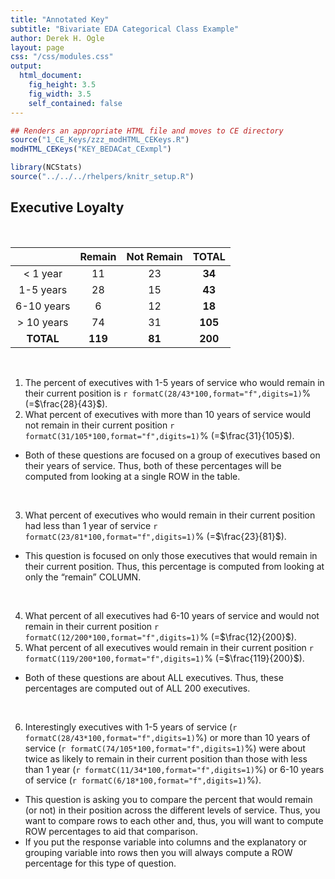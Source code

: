 ```yaml
---
title: "Annotated Key"
subtitle: "Bivariate EDA Categorical Class Example"
author: Derek H. Ogle
layout: page
css: "/css/modules.css"
output:
  html_document:
    fig_height: 3.5
    fig_width: 3.5
    self_contained: false
---
```


```r
## Renders an appropriate HTML file and moves to CE directory
source("1_CE_Keys/zzz_modHTML_CEKeys.R")
modHTML_CEKeys("KEY_BEDACat_CExmpl")
```
```r
library(NCStats)
source("../../../rhelpers/knitr_setup.R")
```

## Executive Loyalty

<br>

|              | Remain  | Not Remain | **TOTAL** |
|:------------:|:-------:|:----------:|:---------:|
|  < 1 year    |   11    |    23      |  **34**   |
|  1-5 years   |   28    |    15      |  **43**   |
|  6-10 years  |    6    |    12      |  **18**   |
|  > 10 years  |   74    |    31      |  **105**  |
|  **TOTAL**   | **119** |  **81**    |  **200**  |

<br>

<ol start="1">
<li>The percent of executives with 1-5 years of service who would remain in their current position is `r formatC(28/43*100,format="f",digits=1)`% (=$\frac{28}{43}$).</li>
<li>What percent of executives with more than 10 years of service would not remain in their current position `r formatC(31/105*100,format="f",digits=1)`% (=$\frac{31}{105}$).</li>
</ol>

<div class="alert alert-warning">
<ul>
  <li>Both of these questions are focused on a group of executives based on their years of service. Thus, both of these percentages will be computed from looking at a single ROW in the table.</li>
</ul>
</div>

<br>

<ol start="3">
<li>What percent of executives who would remain in their current position had less than 1 year of service `r formatC(23/81*100,format="f",digits=1)`% (=$\frac{23}{81}$).</li>
</ol>

<div class="alert alert-warning">
<ul>
  <li>This question is focused on only those executives that would remain in their current position. Thus, this percentage is computed from looking at only the "remain" COLUMN.</li>
</ul>
</div>

<br>

<ol start="4">
<li>What percent of all executives had 6-10 years of service and would not remain in their current position `r formatC(12/200*100,format="f",digits=1)`% (=$\frac{12}{200}$).</li>
<li>What percent of all executives would remain in their current position `r formatC(119/200*100,format="f",digits=1)`% (=$\frac{119}{200}$).</li>
</ol>

<div class="alert alert-warning">
<ul>
  <li>Both of these questions are about ALL executives. Thus, these percentages are computed out of ALL 200 executives.</li>
</ul>
</div>

<br>

<ol start="6">
<li>Interestingly executives with 1-5 years of service (`r formatC(28/43*100,format="f",digits=1)`%) or more than 10 years of service (`r formatC(74/105*100,format="f",digits=1)`%) were about twice as likely to remain in their current position than those with less than 1 year (`r formatC(11/34*100,format="f",digits=1)`%) or 6-10 years of service (`r formatC(6/18*100,format="f",digits=1)`%).</li>
</ol>

<div class="alert alert-warning">
<ul>
  <li>This question is asking you to compare the percent that would remain (or not) in their position across the different levels of service. Thus, you want to compare rows to each other and, thus, you will want to compute ROW percentages to aid that comparison.</li>
  <li>If you put the response variable into columns and the explanatory or grouping variable into rows then you will always compute a ROW percentage for this type of question.</li>
</ul>
</div>

